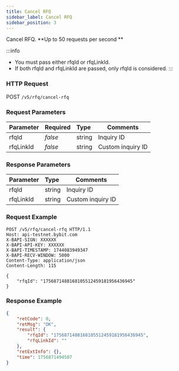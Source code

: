 ```yaml
---
title: Cancel RFQ
sidebar_label: Cancel RFQ
sidebar_position: 3
---
```

Cancel RFQ. **Up to 50 requests per second ** 

:::info
- You must pass either rfqId or rfqLinkId.
- If both rfqId and rfqLinkId are passed, only rfqId is considered.
:::

### HTTP Request
POST `/v5/rfq/cancel-rfq`

### Request Parameters
| Parameter | Required | Type | Comments|
|:----- |:-------|:-----|------ |
|rfqId |*false* |string|Inquiry ID|
|rfqLinkId |*false*  |string |Custom inquiry ID|

### Response Parameters
| Parameter | Type | Comments|
|:----- |:-----|----- |
|rfqId |string |Inquiry ID |
|rfqLinkId |string |Custom inquiry ID |

### Request Example

```http
POST /v5/rfq/cancel-rfq HTTP/1.1
Host: api-testnet.bybit.com
X-BAPI-SIGN: XXXXXX
X-BAPI-API-KEY: XXXXXX
X-BAPI-TIMESTAMP: 1744083949347
X-BAPI-RECV-WINDOW: 5000
Content-Type: application/json
Content-Length: 115

{
    "rfqId": "1756871488168105512459181956436945"
}
```

### Response Example

```json
{
    "retCode": 0,
    "retMsg": "OK",
    "result": {
        "rfqId": "1756871488168105512459181956436945",
        "rfqLinkId": ""
    },
    "retExtInfo": {},
    "time": 1756871494507
}
```













